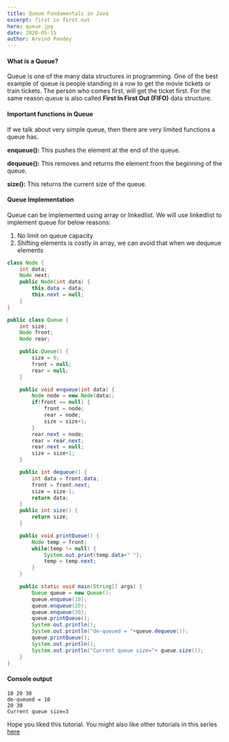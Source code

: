 ```yaml
---
title: Queue Fundamentals in Java
excerpt: first in first out
hero: queue.jpg
date: 2020-05-15
author: Arvind Pandey
---
```


#### What is a Queue?

Queue is one of the many data structures in programming.
One of the best example of queue is people standing in a row to get the movie tickets or train tickets. The person who comes first, will get the ticket first. For the same reason queue is also called **First In First Out (FIFO)** data structure.

#### Important functions in Queue

If we talk about very simple queue, then there are very limited functions a queue has.

**enqueue():** This pushes the element at the end of the queue.

**dequeue():** This removes and returns the element from the beginning of the queue.

**size():** This returns the current size of the queue.

#### Queue Implementation

Queue can be implemented using array or linkedlist.
We will use linkedlist to implement queue for below reasons:

1. No limit on queue capacity
2. Shifting elements is costly in array, we can avoid that when we dequeue elements

```java
class Node {
    int data;
    Node next;
    public Node(int data) {
        this.data = data;
        this.next = null;
    }
}

public class Queue {
    int size;
    Node front;
    Node rear;

    public Queue() {
        size = 0;
        front = null;
        rear = null;
    }

    public void enqueue(int data) {
        Node node = new Node(data);
        if(front == null) {
            front = node;
            rear = node;
            size = size+1;
        }
        rear.next = node;
        rear = rear.next;
        rear.next = null;
        size = size+1;
    }

    public int dequeue() {
        int data = front.data;
        front = front.next;
        size = size-1;
        return data;
    }
    public int size() {
        return size;
    }

    public void printQueue() {
        Node temp = front;
        while(temp != null) {
            System.out.print(temp.data+" ");
            temp = temp.next;
        }
    }

    public static void main(String[] args) {
        Queue queue = new Queue();
        queue.enqueue(10);
        queue.enqueue(20);
        queue.enqueue(30);
        queue.printQueue();
        System.out.println();
        System.out.println("de-queued = "+queue.dequeue());
        queue.printQueue();
        System.out.println();
        System.out.println("Current queue size="+ queue.size());
    }
}
```

#### Console output

```console
10 20 30 
de-queued = 10
20 30 
Current queue size=3
```

Hope you liked this tutorial.
You might also like other tutorials in this series <a href="/data-structure-fundamentals-in-java">here</a>
